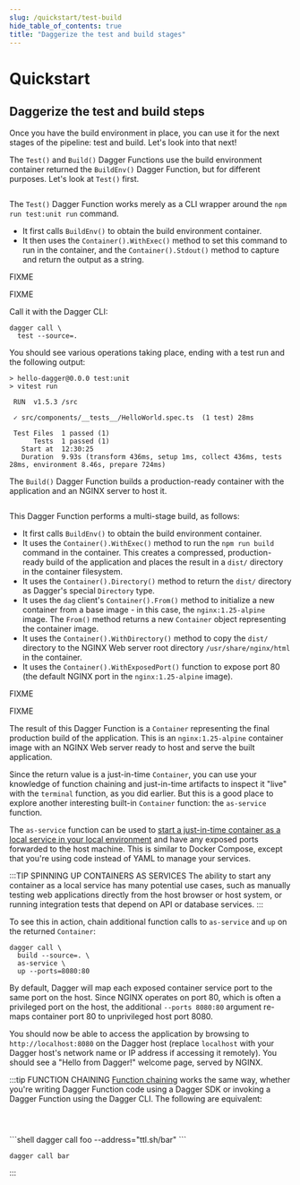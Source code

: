 ```yaml
---
slug: /quickstart/test-build
hide_table_of_contents: true
title: "Daggerize the test and build stages"
---
```


# Quickstart

## Daggerize the test and build steps

Once you have the build environment in place, you can use it for the next stages of the pipeline: test and build. Let's look into that next!

<Tabs groupId="language">
<TabItem value="Go">

The `Test()` and `Build()` Dagger Functions use the build environment container returned the `BuildEnv()` Dagger Function, but for different purposes. Let's look at `Test()` first.

```go file=./snippets/test/go/main.go
```

The `Test()` Dagger Function works merely as a CLI wrapper around the `npm run test:unit run` command.
- It first calls `BuildEnv()` to obtain the build environment container.
- It then uses the `Container().WithExec()` method to set this command to run in the container, and the `Container().Stdout()` method to capture and return the output as a string.
</TabItem>
<TabItem value="Python">

FIXME

</TabItem>
<TabItem value="TypeScript">

FIXME

</TabItem>
</Tabs>

Call it with the Dagger CLI:

```shell
dagger call \
  test --source=.
```

You should see various operations taking place, ending with a test run and the following output:

```
> hello-dagger@0.0.0 test:unit
> vitest run

 RUN  v1.5.3 /src

 ✓ src/components/__tests__/HelloWorld.spec.ts  (1 test) 28ms

 Test Files  1 passed (1)
      Tests  1 passed (1)
   Start at  12:30:25
   Duration  9.93s (transform 436ms, setup 1ms, collect 436ms, tests 28ms, environment 8.46s, prepare 724ms)
```

<Tabs groupId="language">
<TabItem value="Go">

The `Build()` Dagger Function builds a production-ready container with the application and an NGINX server to host it.

```go file=./snippets/build/go/main.go
```

This Dagger Function performs a multi-stage build, as follows:
- It first calls `BuildEnv()` to obtain the build environment container.
- It uses the `Container().WithExec()` method to run the `npm run build` command in the container. This creates a compressed, production-ready build of the application and places the result in a `dist/` directory in the container filesystem.
- It uses the `Container().Directory()` method to return the `dist/` directory as Dagger's special `Directory` type.
- It uses the `dag` client's `Container().From()` method to initialize a new container from a base image - in this case, the `nginx:1.25-alpine` image. The `From()` method returns a new `Container` object representing the container image.
- It uses the `Container().WithDirectory()` method to copy the `dist/` directory to the NGINX Web server root directory `/usr/share/nginx/html` in the container.
- It uses the `Container().WithExposedPort()` function to expose port 80 (the default NGINX port in the `nginx:1.25-alpine` image).
</TabItem>
<TabItem value="Python">

FIXME

</TabItem>
<TabItem value="TypeScript">

FIXME

</TabItem>
</Tabs>

The result of this Dagger Function is a `Container` representing the final production build of the application. This is an `nginx:1.25-alpine` container image with an NGINX Web server ready to host and serve the built application.

Since the return value is a just-in-time `Container`, you can use your knowledge of function chaining and just-in-time artifacts to inspect it "live" with the `terminal` function, as you did earlier. But this is a good place to explore another interesting built-in `Container` function: the `as-service` function.

The `as-service` function can be used to [start a just-in-time container as a local service in your local environment](../manuals/user/artifacts/consumption/384829-services.mdx) and have any exposed ports forwarded to the host machine. This is similar to Docker Compose, except that you're using code instead of YAML to manage your services.

:::TIP SPINNING UP CONTAINERS AS SERVICES
The ability to start any container as a local service has many potential use cases, such as manually testing web applications directly from the host browser or host system, or running integration tests that depend on API or database services.
:::

To see this in action, chain additional function calls to `as-service` and `up` on the returned `Container`:

```shell
dagger call \
  build --source=. \
  as-service \
  up --ports=8080:80
```

By default, Dagger will map each exposed container service port to the same port on the host. Since NGINX operates on port 80, which is often a privileged port on the host, the additional `--ports 8080:80` argument re-maps container port 80 to unprivileged host port 8080.

You should now be able to access the application by browsing to `http://localhost:8080` on the Dagger host (replace `localhost` with your Dagger host's network name or IP address if accessing it remotely). You should see a "Hello from Dagger!" welcome page, served by NGINX.

:::tip FUNCTION CHAINING
[Function chaining](../manuals/user/functions/539201-chaining.mdx) works the same way, whether you're writing Dagger Function code using a Dagger SDK or invoking a Dagger Function using the Dagger CLI. The following are equivalent:

<Tabs groupId="language">
<TabItem value="Go">

```go file=./snippets/chain/go/main.go
```

</TabItem>
<TabItem value="Python">

```python file=./snippets/chain/python/__init__.py
```

</TabItem>
<TabItem value="TypeScript">

```typescript file=./snippets/chain/typescript/index.ts
```

</TabItem>
<TabItem value="Dagger CLI">
```shell
dagger call foo --address="ttl.sh/bar"
```

```shell
dagger call bar
```
</TabItem>
</Tabs>
:::
